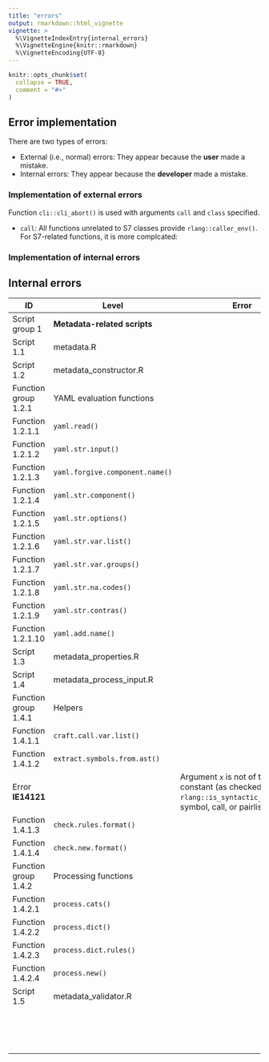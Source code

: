```yaml
---
title: "errors"
output: rmarkdown::html_vignette
vignette: >
  %\VignetteIndexEntry{internal_errors}
  %\VignetteEngine{knitr::rmarkdown}
  %\VignetteEncoding{UTF-8}
---
```


```r
knitr::opts_chunk$set(
  collapse = TRUE,
  comment = "#>"
)
```

## Error implementation

There are two types of errors:

-   External (i.e., normal) errors: They appear because the **user** made a mistake.
-   Internal errors: They appear because the **developer** made a mistake.

### Implementation of external errors

Function `cli::cli_abort()` is used with arguments `call` and `class` specified.

-   `call`: All functions unrelated to S7 classes provide `rlang::caller_env()`. For S7-related functions, it is more complcated:

### Implementation of internal errors

## Internal errors

| ID | Level | Error |
|----|----|----|
| Script group 1 | **Metadata-related scripts** |  |
| Script 1.1 | metadata.R |  |
| Script 1.2 | metadata_constructor.R |  |
| Function group 1.2.1 | YAML evaluation functions |  |
| Function 1.2.1.1 | `yaml.read()` |  |
| Function 1.2.1.2 | `yaml.str.input()` |  |
| Function 1.2.1.3 | `yaml.forgive.component.name()` |  |
| Function 1.2.1.4 | `yaml.str.component()` |  |
| Function 1.2.1.5 | `yaml.str.options()` |  |
| Function 1.2.1.6 | `yaml.str.var.list()` |  |
| Function 1.2.1.7 | `yaml.str.var.groups()` |  |
| Function 1.2.1.8 | `yaml.str.na.codes()` |  |
| Function 1.2.1.9 | `yaml.str.contras()` |  |
| Function 1.2.1.10 | `yaml.add.name()` |  |
| Script 1.3 | metadata_properties.R |  |
| Script 1.4 | metadata_process_input.R |  |
| Function group 1.4.1 | Helpers |  |
| Function 1.4.1.1 | `craft.call.var.list()` |  |
| Function 1.4.1.2 | `extract.symbols.from.ast()` |  |
| Error **IE14121** |  | Argument `x` is not of type constant (as checked by `rlang::is_syntactic_literal()`), symbol, call, or pairlist. |
| Function 1.4.1.3 | `check.rules.format()` |  |
| Function 1.4.1.4 | `check.new.format()` |  |
| Function group 1.4.2 | Processing functions |  |
| Function 1.4.2.1 | `process.cats()` |  |
| Function 1.4.2.2 | `process.dict()` |  |
| Function 1.4.2.3 | `process.dict.rules()` |  |
| Function 1.4.2.4 | `process.new()` |  |
| Script 1.5 | metadata_validator.R |  |
|  |  |  |
|  |  |  |
|  |  |  |
|  |  |  |
|  |  |  |
|  |  |  |
|  |  |  |
|  |  |  |
|  |  |  |
|  |  |  |
|  |  |  |
|  |  |  |
|  |  |  |
|  |  |  |
|  |  |  |
